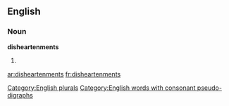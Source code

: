 ==English==

===Noun===
'''disheartenments'''

# {{plural of|[[disheartenment]]}}

[[Category:English plurals]]
[[Category:English words with consonant pseudo-digraphs]]

[[ar:disheartenments]]
[[fr:disheartenments]]